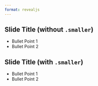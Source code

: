 ```yaml
---
format: revealjs
---
```


## Slide Title (without `.smaller`)

* Bullet Point 1
* Bullet Point 2

## Slide Title (with `.smaller`) {.smaller}

* Bullet Point 1
* Bullet Point 2
